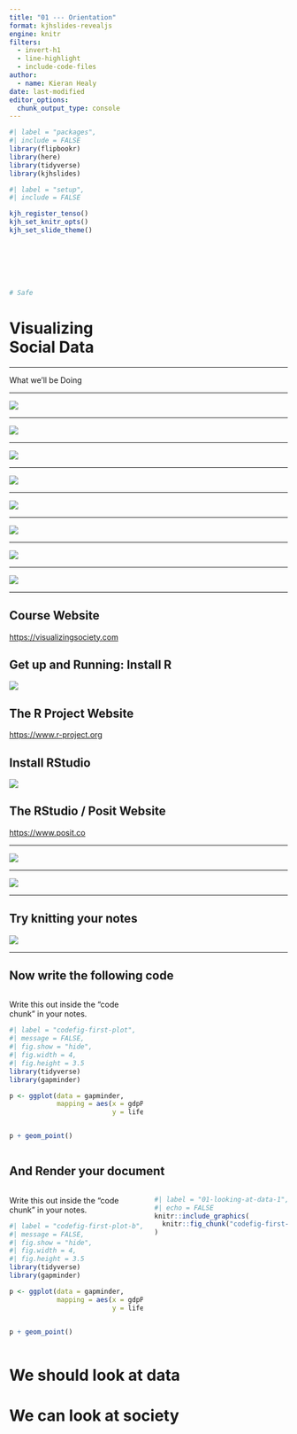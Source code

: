 ```yaml
---
title: "01 --- Orientation"
format: kjhslides-revealjs
engine: knitr
filters:
  - invert-h1
  - line-highlight
  - include-code-files
author:
  - name: Kieran Healy
date: last-modified
editor_options: 
  chunk_output_type: console
---
```


```r
#| label = "packages",
#| include = FALSE
library(flipbookr)
library(here)
library(tidyverse)
library(kjhslides)
```


```r
#| label = "setup",
#| include = FALSE

kjh_register_tenso()
kjh_set_knitr_opts()
kjh_set_slide_theme()







# Safe
```



# [Visualizing]{.fg-yellow}<br /> [Social Data]{.fg-lblue}

---

:::{.huge}
[What we'll be Doing]{.fg-lblue}  
:::

---

![](img/01_workhorse_histogram.png)

---

![](img/01_excess_deaths_by_cause_annotated.png)

---

![](img/01_france_blackposter_100-01.png)

---

![](img/01_okboomer2_composite_poster-200-01.png)

---

![](img/01_drainage_composite.png)

---

![](img/01_manhattan_heights_po_compressed.png)

---

![](img/01_manhattan_heights_po_detail_1.png)

---

![](img/01_manhattan_heights_po_detail_2.png)

---


## Course Website

:::{.center .large}
[https://visualizingsociety.com](https://visualizingsociety.com)  
:::


## Get up and Running: Install R

![](img/01_rlogo.png)


## The R Project Website

:::{.center .large}
[https://www.r-project.org](https://www.r-project.org)
:::

## Install RStudio

![](img/01_rstudio_logo.png)


## The RStudio / Posit Website

:::{.center .large}
 [https://www.posit.co](https://www.posit.co)
:::

---

![](img/01_up_and_running_01.png)

---

![](img/01_up_and_running_02.png)

---

## Try [knitting]{.fg-yellow} your notes

![](img/01_up_and_running_03.png)

---

## Now write the following code

:::: {.columns}
::: {.column width="50%"}
  Write this out inside the "code chunk" in your notes.

```r
#| label = "codefig-first-plot",
#| message = FALSE,
#| fig.show = "hide",
#| fig.width = 4,
#| fig.height = 3.5
library(tidyverse)
library(gapminder)

p <- ggplot(data = gapminder, 
            mapping = aes(x = gdpPercap, 
                          y = lifeExp))  


p + geom_point()
```

:::

::: {.column width="50%" .right}
  
:::
::::

## And Render your document

:::: {.columns}
::: {.column width="50%"}
  Write this out inside the "code chunk" in your notes.

```r
#| label = "codefig-first-plot-b",
#| message = FALSE,
#| fig.show = "hide",
#| fig.width = 4,
#| fig.height = 3.5
library(tidyverse)
library(gapminder)

p <- ggplot(data = gapminder, 
            mapping = aes(x = gdpPercap, 
                          y = lifeExp))  


p + geom_point()
```

:::

::: {.column width="50%" .right}
```r
#| label = "01-looking-at-data-1",
#| echo = FALSE
knitr::include_graphics(
  knitr::fig_chunk("codefig-first-plot", "png")
)
```

:::
::::

# We should [look at]{.fg-lblue} data

# We can [look at]{.fg-lblue} society
